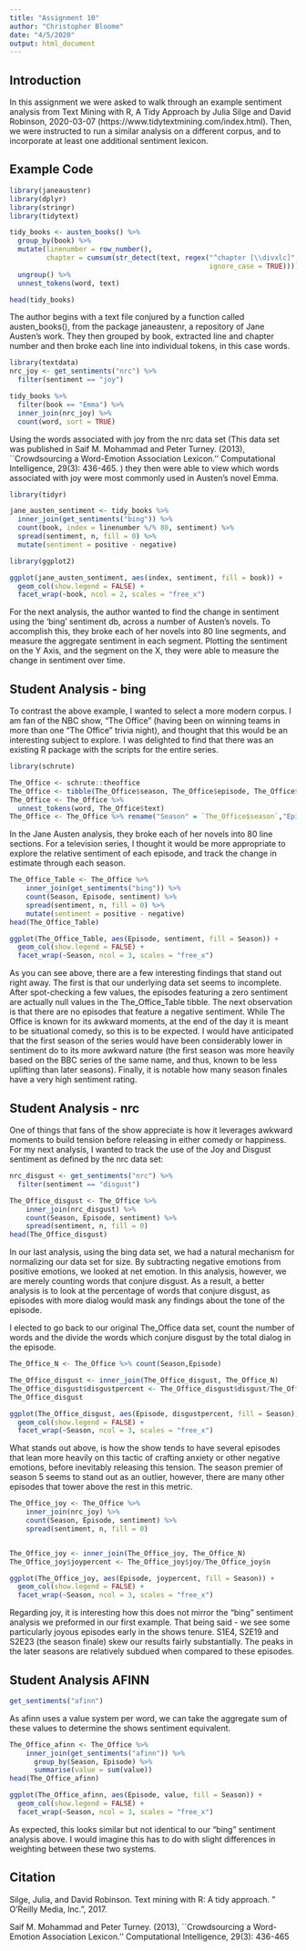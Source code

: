 ---
title: "Assignment 10"
author: "Christopher Bloome"
date: "4/5/2020"
output: html_document
---


## Introduction 

In this assignment we were asked to walk through an example sentiment analysis from Text Mining with R, A Tidy Approach by Julia Silge and David Robinson, 2020-03-07 (https://www.tidytextmining.com/index.html). Then, we were instructed to run a similar analysis on a different corpus, and to incorporate at least one additional sentiment lexicon. 

## Example Code 
```{r warning=FALSE, message=FALSE}
library(janeaustenr)
library(dplyr)
library(stringr)
library(tidytext)
```
```{r}

tidy_books <- austen_books() %>%
  group_by(book) %>%
  mutate(linenumber = row_number(),
         chapter = cumsum(str_detect(text, regex("^chapter [\\divxlc]", 
                                                 ignore_case = TRUE)))) %>%
  ungroup() %>%
  unnest_tokens(word, text)

head(tidy_books)
```
The author begins with a text file conjured by a function called austen_books(), from the package janeaustenr, a repository of Jane Austen's work. They then grouped by book, extracted line and chapter number and then broke each line into individual tokens, in this case words. 

```{r}
library(textdata)
nrc_joy <- get_sentiments("nrc") %>% 
  filter(sentiment == "joy")

tidy_books %>%
  filter(book == "Emma") %>%
  inner_join(nrc_joy) %>%
  count(word, sort = TRUE)


```

Using the words associated with joy from the nrc data set (This data set was published in Saif M. Mohammad and Peter Turney. (2013), ``Crowdsourcing a Word-Emotion Association Lexicon.'' Computational Intelligence, 29(3): 436-465. ) they then were able to view which words associated with joy were most commonly used in Austen's novel Emma. 

```{r}
library(tidyr)

jane_austen_sentiment <- tidy_books %>%
  inner_join(get_sentiments("bing")) %>%
  count(book, index = linenumber %/% 80, sentiment) %>%
  spread(sentiment, n, fill = 0) %>%
  mutate(sentiment = positive - negative)

library(ggplot2)

ggplot(jane_austen_sentiment, aes(index, sentiment, fill = book)) +
  geom_col(show.legend = FALSE) +
  facet_wrap(~book, ncol = 2, scales = "free_x")
```

For the next analysis, the author wanted to find the change in sentiment using the 'bing' sentiment db, across a number of Austen's novels. To accomplish this, they broke each of her novels into 80 line segments, and measure the aggregate sentiment in each segment. Plotting the sentiment on the Y Axis, and the segment on the X, they were able to measure the change in sentiment over time. 

## Student Analysis - bing

To contrast the above example, I wanted to select a more modern corpus. I am fan of the NBC show, "The Office" (having been on winning teams in more than one "The Office" trivia night), and thought that this would be an interesting subject to explore. I was delighted to find that there was an existing R package with the scripts for the entire series. 

```{r}
library(schrute)
```
```{R}
The_Office <- schrute::theoffice
The_Office <- tibble(The_Office$season, The_Office$episode, The_Office$text)
The_Office <- The_Office %>%
  unnest_tokens(word, The_Office$text)
The_Office <- The_Office %>% rename("Season" = `The_Office$season`,"Episode" = `The_Office$episode`)
```
In the Jane Austen analysis, they broke each of her novels into 80 line sections. For a television series, I thought it would be more appropriate to explore the relative sentiment of each episode, and track the change in estimate through each season. 
```{r}
The_Office_Table <- The_Office %>% 
    inner_join(get_sentiments("bing")) %>%
    count(Season, Episode, sentiment) %>%
    spread(sentiment, n, fill = 0) %>%
    mutate(sentiment = positive - negative)
head(The_Office_Table)
```
```{r}
ggplot(The_Office_Table, aes(Episode, sentiment, fill = Season)) +
  geom_col(show.legend = FALSE) +
  facet_wrap(~Season, ncol = 3, scales = "free_x")

```

As you can see above, there are a few interesting findings that stand out right away. The first is that our underlying data set seems to incomplete. After spot-checking a few values, the episodes featuring a zero sentiment are actually null values in the The_Office_Table tibble. The next observation is that there are no episodes that feature a negative sentiment. While The Office is known for its awkward moments, at the  end of the day it is meant to be situational comedy, so this is to be expected. I would have anticipated that the first season of the series would have been considerably lower in sentiment do to its more awkward nature (the first season was more heavily based on the BBC series of the same name, and thus, known to be less uplifting than later seasons). Finally, it is notable how many season finales have a very high sentiment rating. 

## Student Analysis - nrc 

One of things that fans of the show appreciate is how it leverages awkward moments to build tension before releasing in either comedy or happiness. For my next analysis, I wanted to track the use of the Joy and Disgust sentiment as defined by the nrc data set: 
```{R}
nrc_disgust <- get_sentiments("nrc") %>% 
  filter(sentiment == "disgust")

The_Office_disgust <- The_Office %>% 
    inner_join(nrc_disgust) %>%
    count(Season, Episode, sentiment) %>%
    spread(sentiment, n, fill = 0)
head(The_Office_disgust)
```
In our last analysis, using the bing data set, we had a natural mechanism for normalizing our data set for size. By subtracting negative emotions from positive emotions, we looked at net emotion. In this analysis, however, we are merely counting words that conjure disgust. As a result, a better analysis is to look at the percentage of words that conjure disgust, as episodes with more dialog would mask any findings about the tone of the episode. 

I elected to go back to our original The_Office data set, count the number of words and the divide the words which conjure disgust by the total dialog in the episode. 
```{r}
The_Office_N <- The_Office %>% count(Season,Episode)

The_Office_disgust <- inner_join(The_Office_disgust, The_Office_N)
The_Office_disgust$disgustpercent <- The_Office_disgust$disgust/The_Office_disgust$n
The_Office_disgust
```

```{r}

ggplot(The_Office_disgust, aes(Episode, disgustpercent, fill = Season)) +
  geom_col(show.legend = FALSE) +
  facet_wrap(~Season, ncol = 3, scales = "free_x")
```

What stands out above, is how the show tends to have several episodes that lean more heavily on this tactic of crafting anxiety or other negative emotions, before inevitably releasing this tension. The season premier of season 5 seems to stand out as an outlier, however, there are many other episodes that tower above the rest in this metric. 

```{r}
The_Office_joy <- The_Office %>% 
    inner_join(nrc_joy) %>%
    count(Season, Episode, sentiment) %>%
    spread(sentiment, n, fill = 0)


The_Office_joy <- inner_join(The_Office_joy, The_Office_N)
The_Office_joy$joypercent <- The_Office_joy$joy/The_Office_joy$n

ggplot(The_Office_joy, aes(Episode, joypercent, fill = Season)) +
  geom_col(show.legend = FALSE) +
  facet_wrap(~Season, ncol = 3, scales = "free_x")

```
Regarding joy, it is interesting how this does not mirror the "bing" sentiment analysis we preformed in our first example. That being said - we see some particularly joyous episodes early in the shows tenure. S1E4, S2E19 and S2E23 (the season finale) skew our results fairly substantially. The peaks in the later seasons are relatively subdued when compared to these episodes. 


## Student Analysis AFINN 
```{r}
get_sentiments("afinn")
```

As afinn uses a value system per word, we can take the aggregate sum of these values to determine the shows sentiment equivalent. 

```{r}
The_Office_afinn <- The_Office %>% 
    inner_join(get_sentiments("afinn")) %>%
      group_by(Season, Episode) %>% 
      summarise(value = sum(value))
head(The_Office_afinn)
```


```{r}
ggplot(The_Office_afinn, aes(Episode, value, fill = Season)) +
  geom_col(show.legend = FALSE) +
  facet_wrap(~Season, ncol = 3, scales = "free_x")

```

As expected, this looks similar but not identical to our "bing" sentiment analysis above. I would imagine this has to do with slight differences in weighting between these two systems.  

## Citation 
Silge, Julia, and David Robinson. Text mining with R: A tidy approach. " O'Reilly Media, Inc.", 2017.

Saif M. Mohammad and Peter Turney. (2013), ``Crowdsourcing a Word-Emotion Association Lexicon.'' Computational Intelligence, 29(3): 436-465

